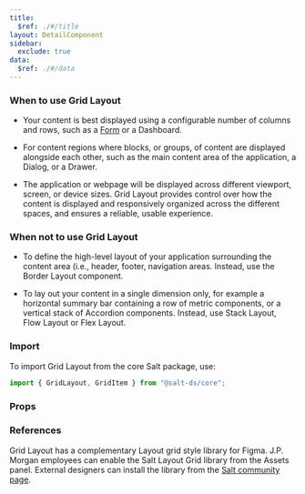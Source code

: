 ```yaml
---
title:
  $ref: ./#/title
layout: DetailComponent
sidebar:
  exclude: true
data:
  $ref: ./#/data
---
```


### When to use Grid Layout

- Your content is best displayed using a configurable number of columns and rows, such as a [Form](https://www.saltdesignsystem.com/salt/patterns/forms) or a Dashboard.

- For content regions where blocks, or groups, of content are displayed alongside each other, such as the main content area of the application, a Dialog, or a Drawer.

- The application or webpage will be displayed across different viewport, screen, or device sizes. Grid Layout provides control over how the content is displayed and responsively organized across the different spaces, and ensures a reliable, usable experience.

### When not to use Grid Layout

- To define the high-level layout of your application surrounding the content area (i.e., header, footer, navigation areas. Instead, use the Border Layout component.

- To lay out your content in a single dimension only, for example a horizontal summary bar containing a row of metric components, or a vertical stack of Accordion components. Instead, use Stack Layout, Flow Layout or Flex Layout.

### Import

To import Grid Layout from the core Salt package, use:

```js
import { GridLayout, GridItem } from "@salt-ds/core";
```

### Props

<PropsTable packageName="core" componentName="GridLayout" />

### References

Grid Layout has a complementary Layout grid style library for Figma. J.P. Morgan employees can enable the Salt Layout Grid library from the Assets panel. External designers can install the library from the [Salt community page](https://www.figma.com/community/file/1184561028332139679/Salt%3A-Layout-Grid).
